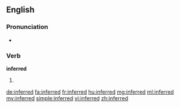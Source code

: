 ==English==

===Pronunciation===
* {{audio|en-us-inferred.ogg|Audio (US)}}

===Verb===
'''inferred'''

# {{past of|infer}}

[[de:inferred]]
[[fa:inferred]]
[[fr:inferred]]
[[hu:inferred]]
[[mg:inferred]]
[[ml:inferred]]
[[my:inferred]]
[[simple:inferred]]
[[vi:inferred]]
[[zh:inferred]]